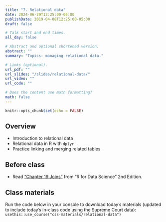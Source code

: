 ```yaml
---
title: "7. Relational data"
date: 2024-06-20T12:25:00-05:00
publishDate: 2019-04-08T12:25:00-05:00
draft: false

# Talk start and end times.
all_day: false

# Abstract and optional shortened version.
abstract: ""
summary: "Topics: managing relational data."

# Links (optional).
url_pdf: ""
url_slides: "/slides/relational-data/"
url_video: ""
url_code: ""

# Does the content use math formatting?
math: false
---
```


```r
knitr::opts_chunk$set(echo = FALSE)
```

## Overview

* Introduction to relational data
* Relational data in R with `dplyr`
* Practice linking and merging related tables


## Before class

* Read ["Chapter 19 Joins"](https://r4ds.hadley.nz/joins) from "R for Data Science" 2nd Edition. 

<!--
Add one topic more here, maybe databases which is a chapter of 2nd edition of book and there is dplyr extension of it https://r4ds.hadley.nz/databases
For me see also 1ed for intro https://r4ds.had.co.nz/relational-data.html
-->

## Class materials

Run the code below in your console to download today’s materials (updated to include today's in-class code using the Supreme Court data): `usethis::use_course("css-materials/relational-data")`